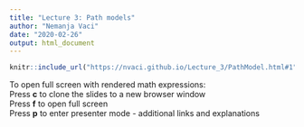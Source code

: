 ```yaml
---
title: "Lecture 3: Path models"
author: "Nemanja Vaci"
date: "2020-02-26"
output: html_document
---
```


```r
knitr::include_url("https://nvaci.github.io/Lecture_3/PathModel.html#1")
```

To open full screen with rendered math expressions: </br>
Press __c__ to clone the slides to a new browser window</br>
Press __f__ to open full screen</br>
Press __p__ to enter presenter mode - additional links and explanations